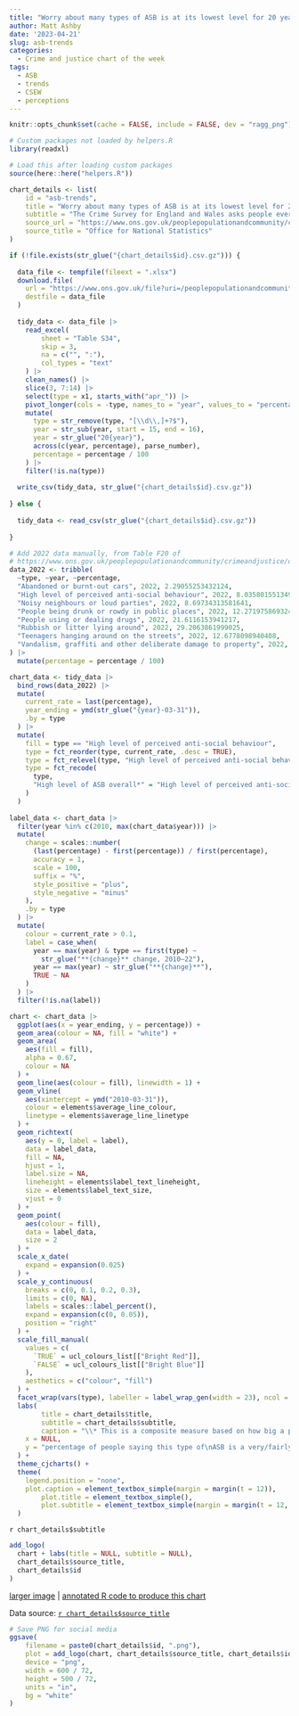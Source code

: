```yaml
---
title: "Worry about many types of ASB is at its lowest level for 20 years"
author: Matt Ashby
date: '2023-04-21'
slug: asb-trends
categories:
  - Crime and justice chart of the week
tags:
  - ASB
  - trends
  - CSEW
  - perceptions
---
```



```r
knitr::opts_chunk$set(cache = FALSE, include = FALSE, dev = "ragg_png")
```

```r
# Custom packages not loaded by helpers.R
library(readxl)

# Load this after loading custom packages
source(here::here("helpers.R"))

chart_details <- list(
	id = "asb-trends",
	title = "Worry about many types of ASB is at its lowest level for 20 years",
	subtitle = "The Crime Survey for England and Wales asks people every year if they are worried about different types of anti-social behaviour (ASB) in the area where they live. For many types of ASB, in 2022 the percentage of people saying many types of ASB were a very/fairly big problem in their area was at or near its lowest level since records began in 2002.",
	source_url = "https://www.ons.gov.uk/peoplepopulationandcommunity/crimeandjustice/datasets/crimeinenglandandwalesannualsupplementarytables",
	source_title = "Office for National Statistics"
)
```

```r
if (!file.exists(str_glue("{chart_details$id}.csv.gz"))) {
  
  data_file <- tempfile(fileext = ".xlsx")
  download.file(
    url = "https://www.ons.gov.uk/file?uri=/peoplepopulationandcommunity/crimeandjustice/datasets/crimeinenglandandwalesannualsupplementarytables/march2020/annualsupplementarytablesmar201.xlsx", 
    destfile = data_file
  )
  
  tidy_data <- data_file |> 
    read_excel(
        sheet = "Table S34", 
        skip = 3, 
        na = c("", ":"), 
        col_types = "text"
    ) |> 
    clean_names() |> 
    slice(3, 7:14) |> 
    select(type = x1, starts_with("apr_")) |> 
    pivot_longer(cols = -type, names_to = "year", values_to = "percentage") |> 
    mutate(
      type = str_remove(type, "[\\d\\,]+?$"),
      year = str_sub(year, start = 15, end = 16), 
      year = str_glue("20{year}"), 
      across(c(year, percentage), parse_number),
      percentage = percentage / 100
    ) |> 
    filter(!is.na(type))
  
  write_csv(tidy_data, str_glue("{chart_details$id}.csv.gz"))
  
} else {
  
  tidy_data <- read_csv(str_glue("{chart_details$id}.csv.gz"))
  
}
```

```r
# Add 2022 data manually, from Table F20 of
# https://www.ons.gov.uk/peoplepopulationandcommunity/crimeandjustice/datasets/crimeinenglandandwalesotherrelatedtables
data_2022 <- tribble(
  ~type, ~year, ~percentage,
  "Abandoned or burnt-out cars", 2022, 2.29055253432124,
  "High level of perceived anti-social behaviour", 2022, 8.035801551349,
  "Noisy neighbours or loud parties", 2022, 8.69734313581641,
  "People being drunk or rowdy in public places", 2022, 12.2719758693247,
  "People using or dealing drugs", 2022, 21.6116153941217,
  "Rubbish or litter lying around", 2022, 29.2063861999025,
  "Teenagers hanging around on the streets", 2022, 12.6778098940408, 
  "Vandalism, graffiti and other deliberate damage to property", 2022, 13.2306151331332
) |> 
  mutate(percentage = percentage / 100)

chart_data <- tidy_data |> 
  bind_rows(data_2022) |> 
  mutate(
    current_rate = last(percentage),
    year_ending = ymd(str_glue("{year}-03-31")),
    .by = type
  ) |> 
  mutate(
    fill = type == "High level of perceived anti-social behaviour",
    type = fct_reorder(type, current_rate, .desc = TRUE),
    type = fct_relevel(type, "High level of perceived anti-social behaviour"),
    type = fct_recode(
      type,
      "High level of ASB overall*" = "High level of perceived anti-social behaviour"
    )
  )
  
label_data <- chart_data |> 
  filter(year %in% c(2010, max(chart_data$year))) |> 
  mutate(
    change = scales::number(
      (last(percentage) - first(percentage)) / first(percentage), 
      accuracy = 1, 
      scale = 100, 
      suffix = "%",
      style_positive = "plus",
      style_negative = "minus"
    ),
    .by = type
  ) |> 
  mutate(
    colour = current_rate > 0.1,
    label = case_when(
      year == max(year) & type == first(type) ~ 
        str_glue("**{change}** change, 2010–22"),
      year == max(year) ~ str_glue("**{change}**"), 
      TRUE ~ NA
    )
  ) |> 
  filter(!is.na(label))
```

```r
chart <- chart_data |> 
  ggplot(aes(x = year_ending, y = percentage)) +
  geom_area(colour = NA, fill = "white") +
  geom_area(
    aes(fill = fill),
    alpha = 0.67, 
    colour = NA
  ) +
  geom_line(aes(colour = fill), linewidth = 1) +
  geom_vline(
    aes(xintercept = ymd("2010-03-31")), 
    colour = elements$average_line_colour,
    linetype = elements$average_line_linetype
  ) +
  geom_richtext(
    aes(y = 0, label = label), 
    data = label_data,
    fill = NA,
    hjust = 1,
    label.size = NA,
    lineheight = elements$label_text_lineheight,
    size = elements$label_text_size,
    vjust = 0
  ) +
  geom_point(
    aes(colour = fill),
    data = label_data,
    size = 2
  ) +
  scale_x_date(
    expand = expansion(0.025)
  ) +
  scale_y_continuous(
    breaks = c(0, 0.1, 0.2, 0.3),
    limits = c(0, NA), 
    labels = scales::label_percent(), 
    expand = expansion(c(0, 0.05)),
    position = "right"
  ) +
  scale_fill_manual(
    values = c(
      `TRUE` = ucl_colours_list[["Bright Red"]], 
      `FALSE` = ucl_colours_list[["Bright Blue"]]
    ),
    aesthetics = c("colour", "fill")
  ) +
  facet_wrap(vars(type), labeller = label_wrap_gen(width = 23), ncol = 4) +
  labs(
		title = chart_details$title,
		subtitle = chart_details$subtitle,
		caption = "\\* This is a composite measure based on how big a problem a respondent said they felt each of the specific types of ASB were in their area.",
    x = NULL,
    y = "percentage of people saying this type of\nASB is a very/fairly big problem in their area"
  ) +
  theme_cjcharts() +
  theme(
    legend.position = "none",
    plot.caption = element_textbox_simple(margin = margin(t = 12)),
		plot.title = element_textbox_simple(),
		plot.subtitle = element_textbox_simple(margin = margin(t = 12, b = 6))
  )
```

`r chart_details$subtitle`

```r
add_logo(
  chart + labs(title = NULL, subtitle = NULL), 
  chart_details$source_title, 
  chart_details$id
)
```

[larger image](`r chart_details$id`.png)
| [annotated R code to produce this chart](https://github.com/mpjashby/lesscrime.info/blob/master/content/post/`r chart_details$id`.Rmd)

Data source: [`r chart_details$source_title`](`r chart_details$source_url`)

```r
# Save PNG for social media
ggsave(
	filename = paste0(chart_details$id, ".png"), 
	plot = add_logo(chart, chart_details$source_title, chart_details$id), 
	device = "png", 
	width = 600 / 72, 
	height = 500 / 72, 
	units = "in", 
	bg = "white"
)
```
